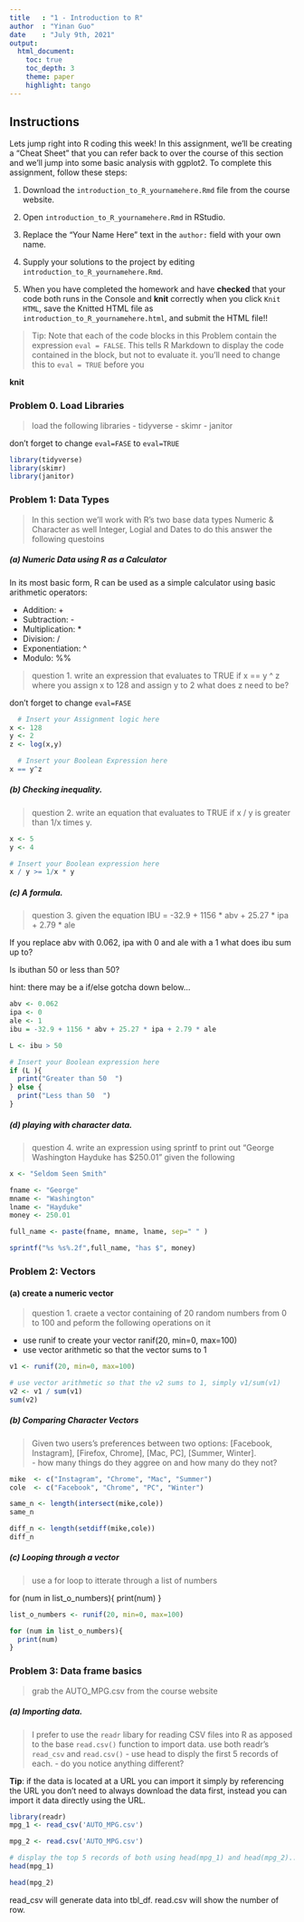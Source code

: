```yaml
---
title   : "1 - Introduction to R"
author  : "Yinan Guo"
date    : "July 9th, 2021" 
output: 
  html_document:
    toc: true
    toc_depth: 3
    theme: paper
    highlight: tango
---
```


## Instructions 

Lets jump right into R coding this week! In this assignment, we'll be creating a "Cheat Sheet" that you can refer back to over the course of this section and we'll jump into some basic analysis with ggplot2. To complete this assignment, follow these steps:

1. Download the `introduction_to_R_yournamehere.Rmd` file from the course website.

2. Open `introduction_to_R_yournamehere.Rmd` in RStudio.

3. Replace the "Your Name Here" text in the `author:` field with your own name.

4. Supply your solutions to the project by editing `introduction_to_R_yournamehere.Rmd`.

5. When you have completed the homework and have **checked** that your code both runs in the Console and **knit** correctly when you click `Knit HTML`, save the Knitted HTML file as `introduction_to_R_yournamehere.html`, and submit the HTML file!!  

> Tip:  Note that each of the code blocks in this Problem contain the expression `eval = FALSE`.  This tells R Markdown to display the code contained in the block, but not to evaluate it.  you'll need to change this to `eval = TRUE` before you

**knit**

### Problem 0. Load Libraries 
> load the following libraries 
- tidyverse
- skimr
- janitor 

don't forget to change `eval=FASE` to `eval=TRUE`

```r
library(tidyverse)
library(skimr)
library(janitor)
```


### Problem 1: Data Types 

> In this section we'll work with R's two base data types Numeric & Character as well Integer, Logial and Dates to do this answer the following questoins 


##### (a) Numeric Data using R as a Calculator 

In its most basic form, R can be used as a simple calculator using basic arithmetic operators:

- Addition: +
- Subtraction: -
- Multiplication: *
- Division: /
- Exponentiation: ^
- Modulo: %%

> question 1. write an expression that evaluates to TRUE if x == y ^ z where you assign x to 128 and assign y to 2 what does z need to be? 

don't forget to change `eval=FASE` 

```r
  # Insert your Assignment logic here
x <- 128
y <- 2
z <- log(x,y)

  # Insert your Boolean Expression here 
x == y^z

```


##### (b) Checking inequality.

> question 2. write an equation that evaluates to TRUE if x / y is greater than 1/x times y.

```r
x <- 5
y <- 4

# Insert your Boolean expression here
x / y >= 1/x * y 
```

##### (c) A formula. 

> question 3. given the equation IBU = -32.9 + 1156 * abv + 25.27 * ipa + 2.79 * ale 

If you replace abv with 0.062, ipa with 0 and ale with a 1 what does ibu sum up to? 

Is ibuthan 50 or less than 50?  

hint: there may be a if/else gotcha down below... 


```r
abv <- 0.062
ipa <- 0
ale <- 1
ibu = -32.9 + 1156 * abv + 25.27 * ipa + 2.79 * ale

L <- ibu > 50

# Insert your Boolean expression here
if (L ){
  print("Greater than 50  ")
} else {
  print("Less than 50  ")
}
```


##### (d) playing with character data.

> question 4. write an expression using sprintf to print out "George Washington Hayduke has $250.01" given the following 

```r
x <- "Seldom Seen Smith"

fname <- "George"
mname <- "Washington"
lname <- "Hayduke"
money <- 250.01 

full_name <- paste(fname, mname, lname, sep=" " )

sprintf("%s %s%.2f",full_name, "has $", money)
```


### Problem 2: Vectors 

#### (a) create a numeric vector 

> question 1. craete a vector containing of 20 random numbers from 0 to 100 and peform the following operations on it

- use runif to create your vector ranif(20, min=0, max=100)
- use vector arithmetic so that the vector sums to 1  

```r
v1 <- runif(20, min=0, max=100)

# use vector arithmetic so that the v2 sums to 1, simply v1/sum(v1)
v2 <- v1 / sum(v1)
sum(v2)
```



##### (b) Comparing  Character Vectors 

> Given two users's preferences between two options: [Facebook, Instagram], [Firefox, Chrome], [Mac, PC], [Summer, Winter].  
- how many things do they aggree on and how many do they not? 


```r
mike  <- c("Instagram", "Chrome", "Mac", "Summer")
cole  <- c("Facebook", "Chrome", "PC", "Winter")

same_n <- length(intersect(mike,cole))
same_n

diff_n <- length(setdiff(mike,cole))
diff_n
```

##### (c) Looping through a vector  

> use a for loop to itterate through a list of numbers  

for (num in list_o_numbers){
  print(num)
}

```r
list_o_numbers <- runif(20, min=0, max=100)

for (num in list_o_numbers){
  print(num)
}
```

### Problem 3: Data frame basics
> grab the AUTO_MPG.csv from the course website 

##### (a) Importing data.

> I prefer to use the `readr` libary for reading CSV files into R as apposed to the base `read.csv()` function to import data. use both readr's `read_csv` and `read.csv()` 
- use head to disply the first 5 records of each. 
- do you notice anything different? 

**Tip**: if the data is located at a URL you can import it simply by referencing the URL you don't need to always download the data first,  instead you can import it  data directly using the URL.

```r
library(readr)
mpg_1 <- read_csv('AUTO_MPG.csv')

mpg_2 <- read.csv('AUTO_MPG.csv')

# display the top 5 records of both using head(mpg_1) and head(mpg_2)... what do you notice different? 
head(mpg_1)

head(mpg_2)

```
read_csv will generate data into tbl_df.
read.csv will show the number of row.